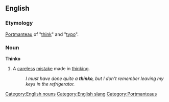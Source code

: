 ==English==
===Etymology===
[[Portmanteau]] of "[[think]]" and "[[typo]]".
===Noun===
[[Category:English nouns]]
'''Thinko'''
# A [[careless]] [[mistake]] made in [[thinking]].
#:''I must have done quite a '''thinko''', but I don't remember leaving my keys in the refrigerator.''

[[Category:English slang]]
[[Category:Portmanteaus]]